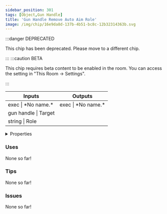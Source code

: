 ```yaml
---
sidebar_position: 301
tags: [Object,Gun Handle]
title: 'Gun Handle Remove Auto Aim Role'
image: /img/chip/16e9da8d-137b-4b51-bc8c-12b32314363b.svg
---
```




:::danger DEPRECATED

This chip has been deprecated. Please move to a different chip.

:::
:::caution BETA

This chip requires beta content to be enabled in the room. You can access the setting in "This Room -> Settings".

:::

<IChip uuid="16e9da8d-137b-4b51-bc8c-12b32314363b"/>

<table><thead><tr><th>Inputs</th><th>Outputs</th></tr></thead><tbody><tr><td>exec | *No name.*</td><td>exec | *No name.*</td></tr><tr><td>gun handle | Target</td><td /></tr><tr><td>string | Role</td><td /></tr></tbody></table>

<details>
  <summary>Properties</summary>
  <div>
    <div>
    <table>
      <tbody>
        <tr>
          <td>Is beta required?</td>
          <td>Yes</td>
        </tr>
        <tr>
          <td>Is chip a trolling risk?</td>
          <td>No</td>
        </tr>
        <tr>
          <td>Is chip a role assignment risk?</td>
          <td>No</td>
        </tr>
        <tr>
          <td>Chip UUID</td>
          <td>16e9da8d-137b-4b51-bc8c-12b32314363b</td>
        </tr>
        <tr>
          <td>Room availability</td>
          <td>Available everywhere</td>
        </tr>
      </tbody>
    </table>
    </div>
  </div>
</details>

### Uses

None so far!

### Tips

None so far!

### Issues

None so far!